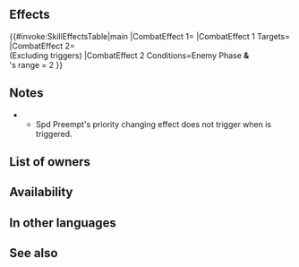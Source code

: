{{Passive
|type=B
|name=Spd Preempt
|exclusive=0
|canUseWeapon={{WeaponList|Ranged}}
|canUseMove={{MoveList|All}}
|properties=random_inherit_base,random_owner
|1name=Spd Preempt 1
|1tagid=SID_速さの先制1
|1cost=60
|1effect=Inflicts Spd-2 on foe during combat. If foe initiates combat and uses bow, dagger, magic, or staff and unit's Spd ≥ foe's Spd+5, unit can counterattack before foe's first attack. (Excluding when unit's Savior effect triggers.)
|1required=-
|1promotionRarity=4
|1promotionTier=1
|2name=Spd Preempt 2
|2tagid=SID_速さの先制2
|2cost=120
|2effect=Inflicts Spd-3 on foe during combat. If foe initiates combat and uses bow, dagger, magic, or staff and unit's Spd ≥ foe's Spd+3, unit can counterattack before foe's first attack. (Excluding when unit's Savior effect triggers.)
|2promotionRarity=5
|2promotionTier=1
|3name=Spd Preempt 3
|3tagid=SID_速さの先制3
|3cost=240
|3effect=Inflicts Spd-4 on foe during combat. If foe initiates combat and uses bow, dagger, magic, or staff and unit's Spd > foe's Spd, unit can counterattack before foe's first attack. (Excluding when unit's Savior effect triggers.)
}}
==Effects==
{{#invoke:SkillEffectsTable|main
|CombatEffect 1={{Eft|Temporary debuffs|Spd|4}}
|CombatEffect 1 Targets={{Tgt|Foe}}
|CombatEffect 2={{Eft|Vantage}}<br>(Excluding {{Eft|Savior}} triggers)
|CombatEffect 2 Conditions=Enemy Phase '''&'''<br>{{Tgt|Foe}}'s range = 2
}}

==Notes==
{{Temporary debuffs}}
{{TermRefersTo|magic}}
{{Counterattack before first attack}}
** Spd Preempt's priority changing effect does not trigger when {{Kp|Savior}} is triggered.
==List of owners==
{{Skill Hero List}}
==Availability==
{{PassiveFocusList}}
{{PassiveDistributionList}}
{{PassiveCombatManualList}}
==In other languages==
{{OtherLanguages
|english=Spd Preempt
|japanese=速さの先制
|german=Ges.-Vorsorge
|spanishEU=Anticipo Vel
|spanishLA=Anticipo Vel.
|french=Prévention Vit
|italian=Anticipo Vel
|chineseTW=速度搶先
|portuguese=Prevenção Vel.
}}
==See also==
{{See also skills|cond=Description LIKE '%unit can counterattack before foe_s first attack%'}}
{{Passives Navbox|B}}